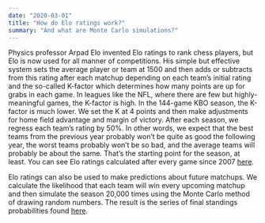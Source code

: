 ```yaml
---
date: "2020-03-01"
title: "How do Elo ratings work?"
summary: "And what are Monte Carlo simulations?"
---
```


Physics professor Arpad Elo invented Elo ratings to rank chess players, but Elo is now used for all manner of competitions. His simple but effective system sets the average player or team at 1500 and then adds or subtracts from this rating after each matchup depending on each team's initial rating and the so-called K-factor which determines how many points are up for grabs in each game. In leagues like the NFL, where there are few but highly-meaningful games, the K-factor is high. In the 144-game KBO season, the K-factor is much lower. We set the K at 4 points and then make adjustments for home field advantage and margin of victory. After each season, we regress each team's rating by 50%. In other words, we expect that the best teams from the previous year probably won't be quite as good the following year, the worst teams probably won't be so bad, and the average teams will probably be about the same. That's the starting point for the season, at least. You can see Elo ratings calculated after every game since 2007 [here](/elohistory).

Elo ratings can also be used to make predictions about future matchups. We calculate the likelihood that each team will win every upcoming matchup and then simulate the season 20,000 times using the Monte Carlo method of drawing random numbers. The result is the series of final standings probabilities found [here](/elo).
